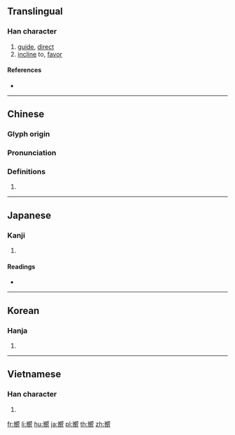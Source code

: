 {{also|向}}
==Translingual==

===Han character===
{{Han char|rn=30|rad=口|as=16|sn=19|four=27227|canj=VLHBR|ids=⿱鄉向}}

# [[guide]], [[direct]]
# [[incline]] to, [[favor]]

====References====
* {{Han ref|kx=0213.380|dkj=04565|dj=0436.170|hdz=10698.080|uh=56AE|ud=22190|bh=C251|bd=49745}}

----

==Chinese==
{{zh-forms}}

===Glyph origin===
{{Han etym}}

===Pronunciation===
{{zh-pron
|m=xiàng
|c=hoeng2,hoeng3
|mc=y
|oc=y
|ma=
|cat=v
}}

===Definitions===
{{zh-hanzi}}

# {{rfdef|lang=zh}}

----

==Japanese==

===Kanji===
{{ja-kanji|grade=|rs=口16}}

# {{defn|lang=ja|sort=口16}}

====Readings====
* {{ja-readings|on=[[こう]] (kō), [[きょう]] (kyō)|kun=[[むかう]] (mukau), [[さきに]] (sakini)}}

----

==Korean==

===Hanja===
{{ko-hanja|hangeul=향|rv=hyang|mr=hyang}}

# {{defn|lang=ko|sort=口16}}

----

==Vietnamese==

===Han character===
{{vi-hantu|[[hướng]], [[hưởng]]|rs=口16}}

# {{defn|lang=vi|sort=口16}}

[[fr:嚮]]
[[li:嚮]]
[[hu:嚮]]
[[ja:嚮]]
[[pl:嚮]]
[[th:嚮]]
[[zh:嚮]]